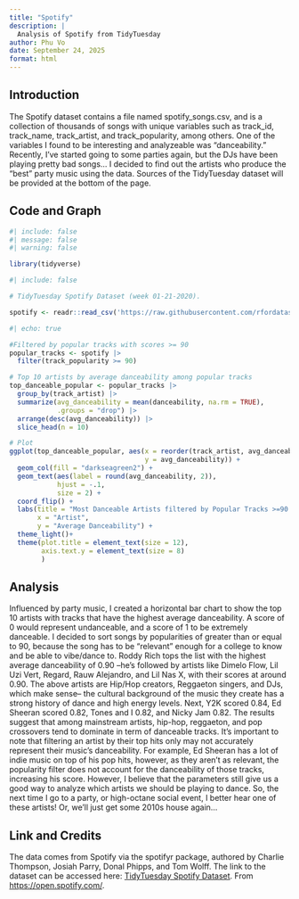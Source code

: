```yaml
---
title: "Spotify"
description: |
  Analysis of Spotify from TidyTuesday
author: Phu Vo
date: September 24, 2025
format: html
---
```


## Introduction

The Spotify dataset contains a file named spotify_songs.csv, and is a collection of thousands of songs with unique variables such as track_id, track_name, track_artist, and track_popularity, among others. One of the variables I found to be interesting and analyzeable was "danceability." Recently, I've started going to some parties again, but the DJs have been playing pretty bad songs... I decided to find out the artists who produce the "best" party music using the data. Sources of the TidyTuesday dataset will be provided at the bottom of the page.

## Code and Graph

```r
#| include: false
#| message: false
#| warning: false

library(tidyverse)
```

```r
#| include: false

# TidyTuesday Spotify Dataset (week 01-21-2020).

spotify <- readr::read_csv('https://raw.githubusercontent.com/rfordatascience/tidytuesday/main/data/2020/2020-01-21/spotify_songs.csv')

```

```r
#| echo: true

#Filtered by popular tracks with scores >= 90
popular_tracks <- spotify |>
  filter(track_popularity >= 90)

# Top 10 artists by average danceability among popular tracks
top_danceable_popular <- popular_tracks |>
  group_by(track_artist) |>
  summarize(avg_danceability = mean(danceability, na.rm = TRUE),
            .groups = "drop") |>
  arrange(desc(avg_danceability)) |>
  slice_head(n = 10)

# Plot
ggplot(top_danceable_popular, aes(x = reorder(track_artist, avg_danceability),
                                  y = avg_danceability)) +
  geom_col(fill = "darkseagreen2") +
  geom_text(aes(label = round(avg_danceability, 2)),
            hjust = -.1,
            size = 2) +
  coord_flip() +
  labs(title = "Most Danceable Artists filtered by Popular Tracks >=90 (Frat Party Final Bosses)",
       x = "Artist",
       y = "Average Danceability") +
  theme_light()+
  theme(plot.title = element_text(size = 12),
        axis.text.y = element_text(size = 8)
        )
```

## Analysis

Influenced by party music, I created a horizontal bar chart to show the top 10 artists with tracks that have the highest average danceability. A score of 0 would represent undanceable, and a score of 1 to be extremely danceable. I decided to sort songs by popularities of greater than or equal to 90, because the song has to be "relevant" enough for a college to know and be able to vibe/dance to. Roddy Rich tops the list with the highest average danceability of 0.90 --he's followed by artists like Dimelo Flow, Lil Uzi Vert, Regard, Rauw Alejandro, and Lil Nas X, with their scores at around 0.90. The above artists are Hip/Hop creators, Reggaeton singers, and DJs, which make sense-- the cultural background of the music they create has a strong history of dance and high energy levels. Next, Y2K scored 0.84, Ed Sheeran scored 0.82, Tones and I 0.82, and Nicky Jam 0.82. The results suggest that among mainstream artists, hip-hop, reggaeton, and pop crossovers tend to dominate in term of danceable tracks. It's important to note that filtering an artist by their top hits only may not accurately represent their music's danceability. For example, Ed Sheeran has a lot of indie music on top of his pop hits, however, as they aren't as relevant, the popularity filter does not account for the danceability of those tracks, increasing his score. However, I believe that the parameters still give us a good way to analyze which artists we should be playing to dance. So, the next time I go to a party, or high-octane social event, I better hear one of these artists! Or, we'll just get some 2010s house again...

## Link and Credits

The data comes from Spotify via the spotifyr package, authored by Charlie Thompson, Josiah Parry, Donal Phipps, and Tom Wolff. The link to the dataset can be accessed here: [TidyTuesday Spotify Dataset](https://github.com/rfordatascience/tidytuesday/tree/main/data/2020/2020-01-21). From <https://open.spotify.com/>.
